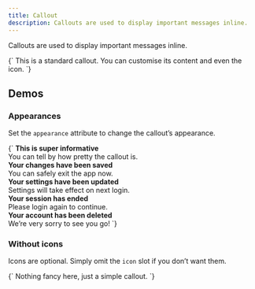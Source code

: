 ```yaml
---
title: Callout
description: Callouts are used to display important messages inline.
---
```



Callouts are used to display important messages inline.

<CodeDemo open>
{`<pc-callout>
    <pc-icon
        library="default"
        icon-style="solid"
        name="circle-info"
        slot="icon"
    ></pc-icon>
    This is a standard callout. You can customise its content and even the icon.
</pc-callout>`}
</CodeDemo>

## Demos

### Appearances

Set the `appearance` attribute to change the callout’s appearance.

<CodeDemo>
{`<pc-callout appearance="primary">
    <pc-icon
        library="default"
        icon-style="solid"
        name="circle-info"
        slot="icon"
    ></pc-icon>
    <strong>This is super informative</strong><br />
    You can tell by how pretty the callout is.
</pc-callout>

<br />

<pc-callout appearance="success">
    <pc-icon
        library="default"
        icon-style="solid"
        name="circle-check"
        slot="icon"
    ></pc-icon>
    <strong>Your changes have been saved</strong><br />
    You can safely exit the app now.
</pc-callout>

<br />

<pc-callout appearance="neutral">
    <pc-icon
        library="default"
        icon-style="solid"
        name="gear"
        slot="icon"
    ></pc-icon>
    <strong>Your settings have been updated</strong><br />
    Settings will take effect on next login.
</pc-callout>

<br />

<pc-callout appearance="warning">
    <pc-icon
        library="default"
        icon-style="solid"
        name="triangle-exclamation"
        slot="icon"
    ></pc-icon>
    <strong>Your session has ended</strong><br />
    Please login again to continue.
</pc-callout>

<br />

<pc-callout appearance="danger">
    <pc-icon
        library="default"
        icon-style="solid"
        name="circle-exclamation"
        slot="icon"
    ></pc-icon>
    <strong>Your account has been deleted</strong><br />
    We’re very sorry to see you go!
</pc-callout>`}
</CodeDemo>

### Without icons

Icons are optional. Simply omit the `icon` slot if you don’t want them.

<CodeDemo>
{`<pc-callout appearance="primary">
    Nothing fancy here, just a simple callout.
</pc-callout>`}
</CodeDemo>
